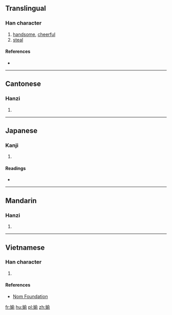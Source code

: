 {{also|婾}}
==Translingual==

===Han character===
{{Han char|rn=38|rad=女|as=09|sn=12|four=48421|canj=VOMN|ids=⿰女俞}}

# [[handsome]], [[cheerful]]
# [[steal]]

====References====
* {{Han ref|kx=0267.361|dj=0533.150|hdz=21067.100|uh=5AAE|ud=23214|bh=D8C1|bd=55489}}

----

==Cantonese==

===Hanzi===
{{yue-hanzi|jyut=|y=tau1}}

# {{defn|lang=yue|sort=女09}}

----

==Japanese==

===Kanji===
{{ja-kanji|grade=|rs=女09}}

# {{defn|lang=ja|sort=女09}}

====Readings====
* {{ja-readings|on=[[とう]] (tō), [[つ]] (tsu), [[ゆ]] (yu)|kun=[[わるがしこい]] (warugashikoi), [[ぬすむ]] (nusumu), [[ごまかす]] (gomakasu)}}

----

==Mandarin==

===Hanzi===
{{cmn-hanzi|pin=[[tōu]] ([[tou1]]), [[yú]] ([[yu2]])|wg=t'ou<sup>1</sup>}}

# {{defn|lang=cmn|sort=女09}}

----

==Vietnamese==

===Han character===
{{vi-readings|rs=女09|hanviet=du}}

# {{defn|lang=vi|sort=女09}}

====References====
* [http://nomfoundation.org/common/nom_details.php?codepoint=5aae Nom Foundation]

[[fr:媮]]
[[hu:媮]]
[[pl:媮]]
[[zh:媮]]
